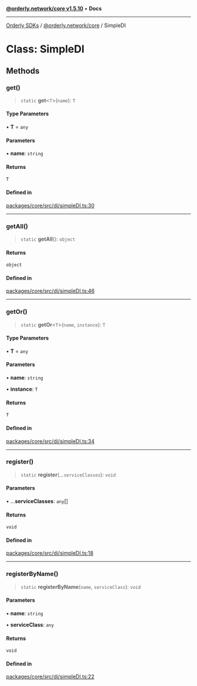 [**@orderly.network/core v1.5.10**](/sdks/tech-doc/@orderly.network/core/README) • **Docs**

***

[Orderly SDKs](/sdks/tech-doc/packages) / [@orderly.network/core](/sdks/tech-doc/@orderly.network/core/README) / SimpleDI

# Class: SimpleDI

## Methods

### get()

> `static` **get**\<`T`\>(`name`): `T`

#### Type Parameters

• **T** = `any`

#### Parameters

• **name**: `string`

#### Returns

`T`

#### Defined in

[packages/core/src/di/simpleDI.ts:30](https://github.com/OrderlyNetwork/js-sdk/blob/554ae704783e3b83c40bb234a899e8f02987d9b6/packages/core/src/di/simpleDI.ts#L30)

***

### getAll()

> `static` **getAll**(): `object`

#### Returns

`object`

#### Defined in

[packages/core/src/di/simpleDI.ts:46](https://github.com/OrderlyNetwork/js-sdk/blob/554ae704783e3b83c40bb234a899e8f02987d9b6/packages/core/src/di/simpleDI.ts#L46)

***

### getOr()

> `static` **getOr**\<`T`\>(`name`, `instance`): `T`

#### Type Parameters

• **T** = `any`

#### Parameters

• **name**: `string`

• **instance**: `T`

#### Returns

`T`

#### Defined in

[packages/core/src/di/simpleDI.ts:34](https://github.com/OrderlyNetwork/js-sdk/blob/554ae704783e3b83c40bb234a899e8f02987d9b6/packages/core/src/di/simpleDI.ts#L34)

***

### register()

> `static` **register**(...`serviceClasses`): `void`

#### Parameters

• ...**serviceClasses**: `any`[]

#### Returns

`void`

#### Defined in

[packages/core/src/di/simpleDI.ts:18](https://github.com/OrderlyNetwork/js-sdk/blob/554ae704783e3b83c40bb234a899e8f02987d9b6/packages/core/src/di/simpleDI.ts#L18)

***

### registerByName()

> `static` **registerByName**(`name`, `serviceClass`): `void`

#### Parameters

• **name**: `string`

• **serviceClass**: `any`

#### Returns

`void`

#### Defined in

[packages/core/src/di/simpleDI.ts:22](https://github.com/OrderlyNetwork/js-sdk/blob/554ae704783e3b83c40bb234a899e8f02987d9b6/packages/core/src/di/simpleDI.ts#L22)
